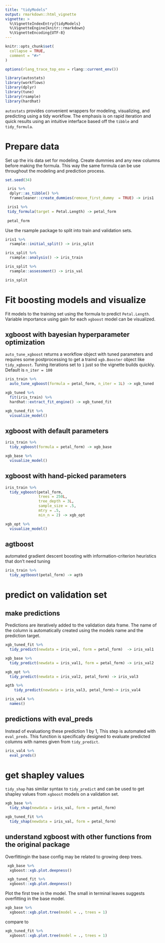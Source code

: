 ```yaml
---
title: "tidyModels"
output: rmarkdown::html_vignette
vignette: >
  %\VignetteIndexEntry{tidyModels}
  %\VignetteEngine{knitr::rmarkdown}
  %\VignetteEncoding{UTF-8}
---
```


```r
knitr::opts_chunk$set(
  collapse = TRUE,
  comment = "#>"
)

options(rlang_trace_top_env = rlang::current_env())
```

```r
library(autostats)
library(workflows)
library(dplyr)
library(tune)
library(rsample)
library(hardhat)
```

`autostats` provides convenient wrappers for modeling, visualizing, and predicting using a tidy workflow. The emphasis is on rapid iteration and quick results using an intuitive interface based off the `tibble` and `tidy_formula`. 

# Prepare data 

Set up the iris data set for modeling. Create dummies and any new columns before making the formula. This way the same formula can be use throughout the modeling and prediction process. 


```r
set.seed(34)

 iris %>%
  dplyr::as_tibble() %>% 
  framecleaner::create_dummies(remove_first_dummy  = TRUE) -> iris1

 iris1 %>%
 tidy_formula(target = Petal.Length) -> petal_form
 
 petal_form

```
Use the rsample package to split into train and validation sets.

```r
iris1 %>%
  rsample::initial_split() -> iris_split

iris_split %>%
  rsample::analysis() -> iris_train

iris_split %>%
  rsample::assessment() -> iris_val

iris_split
```


# Fit boosting models and visualize

Fit models to the training set using the formula to predict `Petal.Length`. Variable importance using gain for each `xgboost` model can be visualized.

## xgboost with bayesian hyperparameter optimization

`auto_tune_xgboost` returns a workflow object with tuned parameters and requires some postprocessing to get a traind `xgb.Booster` object like `tidy_xgboost`. Tuning iterations set to `1` just so the vignette builds quickly. Default is `n_iter = 100`

```r
iris_train %>%
  auto_tune_xgboost(formula = petal_form, n_iter = 1L) -> xgb_tuned

xgb_tuned %>%
  fit(iris_train) %>% 
  hardhat::extract_fit_engine() -> xgb_tuned_fit

xgb_tuned_fit %>% 
  visualize_model()

```

## xgboost with default parameters

```r
iris_train %>%
  tidy_xgboost(formula = petal_form) -> xgb_base

xgb_base %>% 
  visualize_model()
```


## xgboost with hand-picked parameters

```r
iris_train %>% 
  tidy_xgboost(petal_form, 
               trees = 250L, 
               tree_depth = 3L, 
               sample_size = .5,
               mtry = .5,
               min_n = 2) -> xgb_opt

xgb_opt %>% 
  visualize_model()
```

## agtboost

automated gradient descent boosting with information-criterion heuristics that don't need tuning

```r
iris_train %>% 
  tidy_agtboost(petal_form) -> agtb

```

# predict on validation set

## make predictions 

Predictions are iteratively added to the validation data frame. The name of the column is
automatically created using the models name and the prediction target. 


```r
xgb_tuned_fit %>%
  tidy_predict(newdata = iris_val, form = petal_form)  -> iris_val1

xgb_base %>%
  tidy_predict(newdata = iris_val1, form = petal_form) -> iris_val2

xgb_opt %>% 
  tidy_predict(newdata = iris_val2, petal_form) -> iris_val3

agtb %>% 
    tidy_predict(newdata = iris_val3, petal_form)-> iris_val4

iris_val4 %>% 
  names()
```

## predictions with eval_preds

Instead of evaluationg these prediction 1 by 1, This step is automated with `eval_preds`. This function is specifically designed to evaluate predicted columns with names given from `tidy_predict`.

```r
iris_val4 %>% 
  eval_preds() 
```

# get shapley values

`tidy_shap` has similar syntax to `tidy_predict` and can be used to get shapley values from `xgboost` models on a validation set. 

```r
xgb_base %>% 
  tidy_shap(newdata = iris_val, form = petal_form)
```

```r
xgb_tuned_fit %>% 
  tidy_shap(newdata = iris_val, form = petal_form)
```
## understand xgboost with other functions from the original package

Overfittingin the base config may be related to growing deep trees. 

```r
 xgb_base %>% 
  xgboost::xgb.plot.deepness()
```


```r
 xgb_tuned_fit %>% 
  xgboost::xgb.plot.deepness()
```
Plot the first tree in the model. The small \emph{cover} in terminal leaves suggests overfitting in the base model. 
```r
xgb_base %>% 
  xgboost::xgb.plot.tree(model = ., trees = 1)
```

compare to 

```r
xgb_tuned_fit %>% 
  xgboost::xgb.plot.tree(model = ., trees = 1)
```

